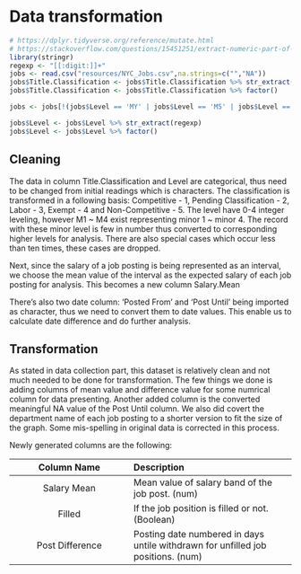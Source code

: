 # Data transformation


```r
# https://dplyr.tidyverse.org/reference/mutate.html
# https://stackoverflow.com/questions/15451251/extract-numeric-part-of-strings-of-mixed-numbers-and-characters-in-r
library(stringr)
regexp <- "[[:digit:]]+"
jobs <- read.csv("resources/NYC_Jobs.csv",na.strings=c("","NA"))
jobs$Title.Classification <- jobs$Title.Classification %>% str_extract(regexp)
jobs$Title.Classification <- jobs$Title.Classification %>% factor()

jobs <- jobs[!(jobs$Level == 'MY' | jobs$Level == 'M5' | jobs$Level == 'M6' | jobs$Level == 'M7'),]

jobs$Level <- jobs$Level %>% str_extract(regexp)
jobs$Level <- jobs$Level %>% factor()

```

## Cleaning

The data in column Title.Classification and Level are categorical, thus need to be changed from initial readings which is characters. The classification is transformed in a following basis: Competitive - 1, Pending Classification - 2, Labor - 3, Exempt - 4 and Non-Competitive - 5. The level have 0-4 integer leveling, however M1 ~ M4 exist representing minor 1 ~ minor 4. The record with these minor level is few in number thus converted to corresponding higher levels for analysis. There are also special cases which occur less than ten times, these cases are dropped.

Next, since the salary of a job posting is being represented as an interval, we choose the mean value of the interval as the expected salary of each job posting for analysis. This becomes a new column Salary.Mean

There's also two date column: 'Posted From' and 'Post Until' being imported as character, thus we need to convert them to date values. This enable us to calculate date difference and do further analysis.

## Transformation

As stated in data collection part, this dataset is relatively clean and not much needed to be done for transformation. The few things we done is adding columns of mean value and difference value for some numrical column for data presenting. Another added column is the converted meaningful NA value of the Post Until column. We also did covert the department name of each job posting to a shorter version to fit the size of the graph. Some mis-spelling in original data is corrected in this process.

Newly generated columns are the following:

|Column Name |Description|
|:----:|:-------|
|Salary Mean  |Mean value of salary band of the job post. (num)|
|Filled  |If the job position is filled or not. (Boolean)|
|Post Difference  |Posting date numbered in days untile withdrawn for unfilled job positions. (num) |
